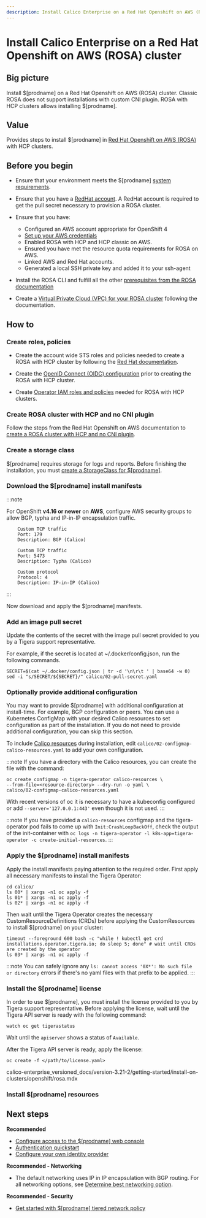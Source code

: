 ```yaml
---
description: Install Calico Enterprise on a Red Hat Openshift on AWS (ROSA) cluster.
---
```


# Install Calico Enterprise on a Red Hat Openshift on AWS (ROSA) cluster


## Big picture

Install $[prodname] on a Red Hat Openshift on AWS (ROSA) cluster. Classic ROSA does not support installations with custom CNI plugin. ROSA with HCP clusters allows installing $[prodname]. 

## Value

Provides steps to install $[prodname] in [Red Hat Openshift on AWS (ROSA)](https://docs.redhat.com/en/documentation/red_hat_openshift_service_on_aws/4/html/introduction_to_rosa/index) with HCP clusters.

## Before you begin

- Ensure that your environment meets the $[prodname] [system requirements](requirements.mdx).

- Ensure that you have a [RedHat account](https://cloud.redhat.com/). A RedHat account is required to get the pull secret necessary to provision a ROSA cluster. 

- Ensure that you have:

    - Configured an AWS account appropriate for OpenShift 4
    - [Set up your AWS credentials](https://docs.aws.amazon.com/sdk-for-java/v1/developer-guide/setup-credentials.html)
    - Enabled ROSA with HCP and HCP classic on AWS.
    - Ensured you have met the resource quota requirements for ROSA on AWS.
    - Linked AWS and Red Hat accounts.
    - Generated a local SSH private key and added it to your ssh-agent

- Install the ROSA CLI and fulfill all the other [prerequisites from the ROSA documentation](https://docs.redhat.com/en/documentation/red_hat_openshift_service_on_aws/4/html-single/prepare_your_environment/index)

- Create a [Virtual Private Cloud (VPC) for your ROSA cluster](https://docs.redhat.com/en/documentation/red_hat_openshift_service_on_aws/4/html/install_rosa_with_hcp_clusters/rosa-hcp-sts-creating-a-cluster-quickly#rosa-hcp-creating-vpc) following the documentation.

## How to

### Create roles, policies

- Create the account wide STS roles and policies needed to create a ROSA with HCP cluster by following the [Red Hat documentation](https://docs.redhat.com/en/documentation/red_hat_openshift_service_on_aws/4/html/install_clusters/rosa-hcp-sts-creating-a-cluster-quickly#rosa-hcp-creating-vpc).

- Create the [OpenID Connect (OIDC) configuration](https://docs.redhat.com/en/documentation/red_hat_openshift_service_on_aws/4/html/install_rosa_with_hcp_clusters/rosa-hcp-cluster-no-cli#rosa-sts-byo-oidc_rosa-hcp-cluster-no-cni) prior to creating the ROSA with HCP cluster.

- Create [Operator IAM roles and policies](https://docs.redhat.com/en/documentation/red_hat_openshift_service_on_aws/4/html/install_rosa_with_hcp_clusters/rosa-hcp-cluster-no-cli#rosa-operator-config_rosa-hcp-cluster-no-cni) needed for ROSA with HCP clusters.

### Create ROSA cluster with HCP and no CNI plugin

Follow the steps from the Red Hat Openshift on AWS documentation to [create a ROSA cluster with HCP and no CNI plugin](https://docs.redhat.com/en/documentation/red_hat_openshift_service_on_aws/4/html/install_rosa_with_hcp_clusters/rosa-hcp-cluster-no-cli#rosa-hcp-sts-creating-a-cluster-cli_rosa-hcp-cluster-no-cni-no-cni).

### Create a storage class

$[prodname] requires storage for logs and reports. Before finishing the installation, you must [create a StorageClass for $[prodname]](../../../operations/logstorage/create-storage).

### Download the $[prodname] install manifests

:::note

For OpenShift **v4.16 or newer** on **AWS**, configure AWS security groups to allow BGP, typha and IP-in-IP encapsulation traffic.

```
    Custom TCP traffic
    Port: 179
    Description: BGP (Calico)
    
    Custom TCP traffic
    Port: 5473
    Description: Typha (Calico)
    
    Custom protocol
    Protocol: 4
    Description: IP-in-IP (Calico)
```

:::

Now download and apply the $[prodname] manifests.

<DownloadOpenShiftManifests />

### Add an image pull secret

Update the contents of the secret with the image pull secret provided to you by a Tigera support representative.

For example, if the secret is located at ~/.docker/config.json, run the following commands.

```
SECRET=$(cat ~/.docker/config.json | tr -d '\n\r\t ' | base64 -w 0)
sed -i "s/SECRET/${SECRET}/" calico/02-pull-secret.yaml
```

### Optionally provide additional configuration

You may want to provide $[prodname] with additional configuration at install-time. For example, BGP configuration or peers.
You can use a Kubernetes ConfigMap with your desired Calico resources to set configuration as part of the installation.
If you do not need to provide additional configuration, you can skip this section.

To include [Calico resources](../../../reference/resources/index.mdx) during installation, edit `calico/02-configmap-calico-resources.yaml` to add your own configuration.

:::note
If you have a directory with the Calico resources, you can create the file with the command:

```
oc create configmap -n tigera-operator calico-resources \
--from-file=<resource-directory> --dry-run -o yaml \
calico/02-configmap-calico-resources.yaml
```

With recent versions of oc it is necessary to have a kubeconfig configured or add `--server='127.0.0.1:443'`
even though it is not used.
:::

:::note
If you have provided a `calico-resources` configmap and the tigera-operator pod fails to come up with `Init:CrashLoopBackOff`,
check the output of the init-container with `oc logs -n tigera-operator -l k8s-app=tigera-operator -c create-initial-resources`.
:::

### Apply the $[prodname] install manifests

Apply the install manifests paying attention to the required order. First apply all necessary manifests to install the Tigera Operator:

```
cd calico/
ls 00* | xargs -n1 oc apply -f
ls 01* | xargs -n1 oc apply -f
ls 02* | xargs -n1 oc apply -f
```

Then wait until the Tigera Operator creates the necessary CustomResourceDefinitions (CRDs) before applying the CustomResources to install $[prodname] on your cluster:

```
timeout --foreground 600 bash -c "while ! kubectl get crd installations.operator.tigera.io; do sleep 5; done" # wait until CRDs are created by the operator
ls 03* | xargs -n1 oc apply -f
```

:::note
You can safely ignore any `ls: cannot access '0X*': No such file or directory` errors if there's no yaml files with that prefix to be applied.
:::

### Install the $[prodname] license

In order to use $[prodname], you must install the license provided to you by Tigera support representative. Before applying the license, wait until the Tigera API server is ready with the following command:

```
watch oc get tigerastatus
```

Wait until the `apiserver` shows a status of `Available`.

After the Tigera API server is ready, apply the license:

```
oc create -f </path/to/license.yaml>
```
calico-enterprise_versioned_docs/version-3.21-2/getting-started/install-on-clusters/openshift/rosa.mdx
### Install $[prodname] resources

<InstallOpenShiftHCPResources />

## Next steps

**Recommended**

- [Configure access to the $[prodname] web console](../../../operations/cnx/access-the-manager.mdx)
- [Authentication quickstart](../../../operations/cnx/authentication-quickstart.mdx)
- [Configure your own identity provider](../../../operations/cnx/configure-identity-provider.mdx)

**Recommended - Networking**

- The default networking uses IP in IP encapsulation with BGP routing. For all networking options, see [Determine best networking option](../../../networking/determine-best-networking.mdx).

**Recommended - Security**

- [Get started with $[prodname] tiered network policy](../../../network-policy/policy-tiers/tiered-policy.mdx)
